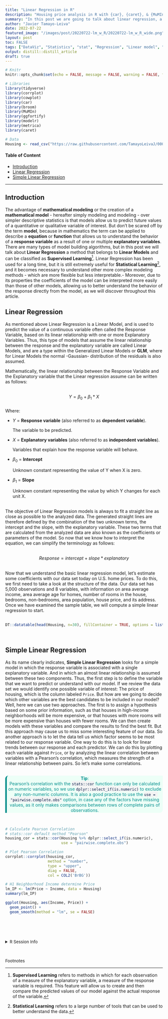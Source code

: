 ```yaml
---
title: "Linear Regression in R"
description: "Housing price analysis in R with {car}, {caret}, & {MuMIn}"
summary: "In this post we are going to talk about linear regression, a type of linear model that has been used for a long time. It is a very useful tool for statistical learning, and its understanding is necessary to understand other more complex modeling methods. In this article we are going to use linear regressions to explore predictions of housing prices in the United States, while understanding its components and how to compute them in R."
author: "Javier Tamayo-Leiva" 
date: 2022-07-22
featured_image: "/images/post/20220722-lm_w_R/20220722-lm_w_R_wide.png"
layout: post
toc: FALSE
tags: ["DataViz", "Statistics", "stat", "Regression", "Linear model", "Machine Learning"]
output: distill::distill_article
draft: true
---
```


```r
# Knitr
knitr::opts_chunk$set(echo = FALSE, message = FALSE, warning = FALSE, fig.height=4, fig.width=4, fig.align = "center", dpi = 326)

# Libraries
library(tidyverse)
library(corrplot)
library(cowplot)
library(car)
library(broom)
library(MuMIn)
library(ggfortify)
library(modelr)
library(metrica)
library(caret)

# Data
Housing <- read_csv("https://raw.githubusercontent.com/TamayoLeivaJ/000_DataSets/gh-pages/ML_Datasets/USA_Housing_v2.csv")
```
   
#### Table of Content

* [Introduction](#intro)
* [Linear Regression](#body1)
* [Simple Linear Regression](#body2)



---
  
## Introduction {#intro}

The advantage of **mathematical modeling** or the creation of a **mathematical model** - hereafter simply modeling and modeling - over simpler descriptive statistics is that models allow us to predict future values of a quantitative or qualitative variable of interest. But don't be scared off by the term **model**, because in mathematics the term can be applied to describe a **equation** or **function** that allows us to understand the behavior of a **response variable** as a result of one or multiple **explanatory variables**. There are many types of model building algorithms, but in this post we will talk about **Linear Regression** a method that belongs to **Linear Models** and can be classified as **Supervised Learning**[^1]. Linear Regression has been used for a long time, but it is still extremely useful for **Statistical Learning**[^2], and it becomes necessary to understand other more complex modeling methods - which are more flexible but less interpretable.- Moreover, due to its properties the coefficients of the model can be interpreted more easily than those of other models, allowing us to better understand the behavior of the response directly from the model, as we will discover throughout this article.     

## Linear Regression {#body1}

As mentioned above Linear Regression is a Linear Model, and is used to predict the value of a continuous variable often called the Response Variable, based on its linear relationship with one or more Explanatory Variables. Thus, this type of models that assume the linear relationship between the response and the explanatory variable are called Linear Models, and are a type within the Generalized Linear Models or **GLM**, where for Linear Models the normal -Gaussian- distribution of the residuals is also assumed.<br> 

Mathematically, the linear relationship between the Response Variable and the Explanatory variable that the Linear regression assume can be written as follows:<br><br>

$${Y = \beta_0 + \beta_1 * X} $$
<br>
Where: 

- $Y$ = **Response variable** (also referred to as **dependent variable**).
   
    The variable to be predicted.
   
- $X$ = **Explanatory variables** (also referred to as **independent variables**).
   
    Variables that explain how the response variable will behave.
    
- ${\beta_0}$ = **Intercept**  

    Unknown constant representing the value of Y when X is zero.
    
- ${\beta_1}$ = **Slope**  

    Unknown constant representing the value by which Y changes for each unit X.<br><br>

The objective of Linear Regression models is always to fit a straight line as close as possible to the analyzed data. The generated straight lines are therefore defined by the combination of the two unknown terms, the intercept and the slope, with the explanatory variable. These two terms that are calculated from the analyzed data are also known as the coefficients or parameters of the model. So now that we know how to interpret the equation, we can simplify the terminology as follows:<br><br> 

$${Response = intercept + slope * explanatory} $$ 

<br>
Now that we understand the basic linear regression model, let's estimate some coefficients with our data set today on U.S. home prices. To do this, we first need to take a look at the structure of the data. Our data set has 5,000 observations and 8 variables, with information on area average income, area average age for homes, number of rooms in the house, bedrooms, non-bedrooms, area population, house price, and its address. Once we have examined the sample table, we will compute a simple linear regression to start. <br><br>

```r
DT::datatable(head(Housing, n=30), fillContainer = TRUE, options = list(pageLength = 10, scrollY = '400px'))
```
<br>

## Simple Linear Regression {#body2} 

As its name clearly indicates, **Simple Linear Regression** looks for a simple model in which the response variable is associated with a single explanatory variable. And in which an almost linear relationship is assumed between these two components. Thus, the first step is to define the variable that we want to predict or understand with our model. If we review the data set we would identify one possible variable of interest: The price of housing, which is the column labeled `Price`. But how are we going to decide which other variables are the best candidates to be included in our model? Well, here we can use two approaches.  The first is to assign a hypothesis based on some prior information, such as that houses in high-income neighborhoods will be more expensive, or that houses with more rooms will be more expensive than houses with fewer rooms. We can then create models with these variables and compare the results to find the best fit. But this approach may cause us to miss some interesting feature of our data. So another approach is to let the data tell us which factor seems to be most related to our response variable. One way to do this is to look for linear trends between our response and each predictor. We can do this by plotting each variable against `Price`, or by analyzing the linear correlation between variables with a Pearson's correlation, which measures the strength of a linear relationship between pairs. So let's make some correlations.<br><br> 

<div style="text-align: center; border-left: 5px outset #008F8C; border-radius: 10px 0; background-color: #EDFFF7;">
<span style="color: #008F8C">
**Tip**:<br>
Pearson's correlation with the <mark style="color:#001B44;background-color:#F4F4F4">`stats::cor`</mark> function can only be calculated on numeric variables, so we use <mark style="color:#001B44;background-color:#F4F4F4">`dplyr::select_if(is.numeric)`</mark> to exclude any non-numeric columns. It is also a good practice to use the <mark style="color:#001B44;background-color:#F4F4F4">`use = "pairwise.complete.obs"`</mark> option, in case any of the factors have missing values, as it only makes comparisons between rows of complete pairs of observations.
<br>
</span>
</div>

<br>
```r
# Calculate Pearson Correlation 
# stats::cor default method "Pearson"
housing_cor = stats::cor(Housing %>% dplyr::select_if(is.numeric),
                         use = "pairwise.complete.obs")

# Plot Pearson Correlation
corrplot::corrplot(housing_cor,
                   method = "number",
                   type = "upper",
                   diag = FALSE,
                   col = COL2('BrBG'))
```


```r
# H1 Neighborhood Income determine Price 
lm_IP <- lm(Price ~ Income, data = Housing)
summary(lm_IP)

ggplot(Housing, aes(Income, Price)) +
  geom_point() +
  geom_smooth(method = "lm", se = FALSE)
```











<br><br><br>

<details>
<summary style='font-size:10pt;'>R Session Info</summary>

```r
sessionInfo()
```

</details>
<br>

<p style='font-size:10pt;'>Footnotes</p>
[^1]: **Supervised Learning** refers to methods in which for each observation of a measure of the explanatory variable, a measure of the response variable is required. This feature will allow us to create and then compare the predicted values of our model against the actual response of the variable.   
[^2]: **Statistical Learning** refers to a large number of tools that can be used to better understand the data.

